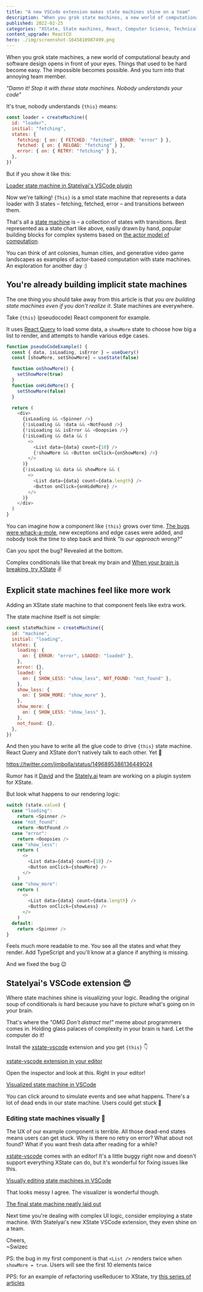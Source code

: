 ```yaml
---
title: "A new VSCode extension makes state machines shine on a team"
description: "When you grok state machines, a new world of computational beauty and software design opens in front of your eyes. Things that used to be hard become easy. The impossible becomes possible. And you turn into that annoying team member."
published: 2022-02-25
categories: "XState, State machines, React, Computer Science, Technical"
content_upgrade: ReactCU
hero: ./img/screenshot-1645810987499.png
---
```


When you grok state machines, a new world of computational beauty and software design opens in front of your eyes. Things that used to be hard become easy. The impossible becomes possible. And you turn into that annoying team member.

_"Damn it! Stop it with these state machines. Nobody understands your code"_

It's true, nobody understands `{this}` means:

```javascript
const loader = createMachine({
  id: "loader",
  initial: "fetching",
  states: {
    fetching: { on: { FETCHED: "fetched", ERROR: "error" } },
    fetched: { on: { RELOAD: "fetching" } },
    error: { on: { RETRY: "fetching" } },
  },
})
```

But if you show it like this:

[Loader state machine in Statelyai's VSCode plugin](./img/Loader-state-machine-in-Statelyais-VSCode-plugin7ajffa.gif)

Now we're talking! `{This}` is a smol state machine that represents a data loader with 3 states – fetching, fetched, error – and transitions between them.

That's all a [state machine](https://en.wikipedia.org/wiki/Finite-state_machine) is – a collection of states with transitions. Best represented as a state chart like above, easily drawn by hand, popular building blocks for complex systems based on [the actor model of computation](https://en.wikipedia.org/wiki/Actor_model).

You can think of ant colonies, human cities, and generative video game landscapes as examples of actor-based computation with state machines. An exploration for another day :)

## You're already building implicit state machines

The one thing you should take away from this article is that _you are building state machines even if you don't realize it_. State machines are everywhere.

Take `{this}` (pseudocode) React component for example.

It uses [React Query](https://swizec.com/blog/how-react-query-gives-you-almost-everything-you-thought-you-needed-graphql-for/) to load some data, a `showMore` state to choose how big a list to render, and attempts to handle various edge cases.

```javascript
function pseudoCodeExample() {
  const { data, isLoading, isError } = useQuery()
  const [showMore, setShowMore] = useState(false)

  function onShowMore() {
    setShowMore(true)
  }
  function onHideMore() {
    setShowMore(false)
  }

  return (
    <div>
      {isLoading && <Spinner />}
      {!isLoading && !data && <NotFound />}
      {!isLoading && isError && <Ooopsies />}
      {!isLoading && data && (
        <>
          <List data={data} count={10} />
          {!showMore && <Button onClick={onShowMore} />}
        </>
      )}
      {!isLoading && data && showMore && (
        <>
          <List data={data} count={data.length} />
          <Button onClick={onHideMore} />
        </>
      )}
    </div>
  )
}
```

You can imagine how a component like `{this}` grows over time. [The bugs were whack-a-mole](https://swizec.com/blog/what-to-do-when-bugs-are-whack-a-mole/), new exceptions and edge cases were added, and nobody took the time to step back and think _"Is our approach wrong?"_

Can you spot the bug? Revealed at the bottom.

Complex conditionals like that break my brain and [When your brain is breaking, try XState](https://swizec.com/blog/when-your-brain-is-breaking-try-xstate/) ✌️

## Explicit state machines feel like more work

Adding an XState state machine to that component feels like extra work.

The state machine itself is not simple:

```javascript
const stateMachine = createMachine({
  id: "machine",
  initial: "loading",
  states: {
    loading: {
      on: { ERROR: "error", LOADED: "loaded" },
    },
    error: {},
    loaded: {
      on: { SHOW_LESS: "show_less", NOT_FOUND: "not_found" },
    },
    show_less: {
      on: { SHOW_MORE: "show_more" },
    },
    show_more: {
      on: { SHOW_LESS: "show_less" },
    },
    not_found: {},
  },
})
```

And then you have to write all the glue code to drive `{this}` state machine. React Query and XState don't natively talk to each other. Yet 🤞

https://twitter.com/jimbolla/status/1496895386136449024

Rumor has it [David](https://twitter.com/DavidKPiano) and the [Stately.ai](https://stately.ai/) team are working on a plugin system for XState.

But look what happens to our rendering logic:

```javascript
switch (state.value) {
  case "loading":
    return <Spinner />
  case "not_found":
    return <NotFound />
  case "error":
    return <Ooopsies />
  case "show_less":
    return (
      <>
        <List data={data} count={10} />
        <Button onClick={showMore} />
      </>
    )
  case "show_more":
    return (
      <>
        <List data={data} count={data.length} />
        <Button onClick={showLess} />
      </>
    )
  default:
    return <Spinner />
}
```

Feels much more readable to me. You see all the states and what they render. Add TypeScript and you'll know at a glance if anything is missing.

And we fixed the bug 😉

## Statelyai's VSCode extension 😍

Where state machines shine is visualizing your logic. Reading the original soup of conditionals is hard because you have to picture what's going on in your brain.

That's where the _"OMG Don't distract me!"_ meme about programmers comes in. Holding glass palaces of complexity in your brain is hard. Let the computer do it!

Install the [xstate-vscode](https://github.com/statelyai/xstate-vscode) extension and you get `{this}` 👇

[xstate-vscode extension in your editor](./img/xstate-vscode-extension-in-your-editor6hc346.png)

Open the inspector and look at this. Right in your editor!

[Visualized state machine in VSCode](./img/Visualized-state-machine-in-VSCode45ih3h.png)

You can click around to simulate events and see what happens. There's a lot of dead ends in our state machine. Users could get stuck 🤔

### Editing state machines visually 🤯

The UX of our example component is terrible. All those dead-end states means users can get stuck. Why is there no retry on error? What about not found? What if you want fresh data after reading for a while?

[xstate-vscode](https://github.com/statelyai/xstate-vscode) comes with an editor! It's a little buggy right now and doesn't support everything XState can do, but it's wonderful for fixing issues like this.

[Visually editing state machines in VSCode](./img/Visually-editing-state-machines-in-VSCode0h8cic.gif)

That looks messy I agree. The visualizer is wonderful though.

[The final state machine neatly laid out](./img/The-final-state-machine-neatly-laid-out44ge5f.png)

Next time you're dealing with complex UI logic, consider employing a state machine. With Statelyai's new XState VSCode extension, they even shine on a team.

Cheers,<br/>
~Swizec

PS: the bug in my first component is that `<List />` renders twice when `showMore = true`. Users will see the first 10 elements twice

PPS: for an example of refactoring useReducer to XState, try [this series of articles](https://swizec.com/blog/refactoring-a-usereducer-to-xstate-pt1-codewithswiz-11/)